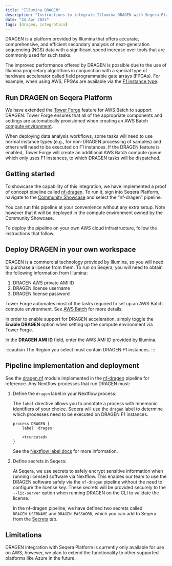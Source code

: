 ```yaml
---
title: "Illumina DRAGEN"
description: "Instructions to integrate Illumina DRAGEN with Seqera Platform."
date: "24 Apr 2023"
tags: [dragen, integration]
---
```


DRAGEN is a platform provided by Illumina that offers accurate, comprehensive, and efficient secondary analysis of next-generation sequencing (NGS) data with a significant speed increase over tools that are commonly used for such tasks.

The improved performance offered by DRAGEN is possible due to the use of Illumina proprietary algorithms in conjunction with a special type of hardware accelerator called field programmable gate arrays (FPGAs). For example, when using AWS, FPGAs are available via the [F1 instance type](https://aws.amazon.com/ec2/instance-types/f1/).

## Run DRAGEN on Seqera Platform

We have extended the [Tower Forge](../../compute-envs/aws-batch.mdx?h=forge#tower-forge) feature for AWS Batch to support DRAGEN. Tower Forge ensures that all of the appropriate components and settings are automatically provisioned when creating an AWS Batch [compute environment](../../compute-envs/aws-batch.mdx#tower-forge).

When deploying data analysis workflows, some tasks will need to use normal instance types (e.g., for non-DRAGEN processing of samples) and others will need to be executed on F1 instances. If the DRAGEN feature is enabled, Tower Forge will create an additional AWS Batch compute queue which only uses F1 instances, to which DRAGEN tasks will be dispatched.

## Getting started

To showcase the capability of this integration, we have implemented a proof of concept pipeline called [nf-dragen](https://github.com/seqeralabs/nf-dragen). To run it, sign into Seqera Platform, navigate to the [Community Showcase](https://tower.nf/orgs/community/workspaces/showcase/launchpad) and select the “nf-dragen” pipeline.

You can run this pipeline at your convenience without any extra setup. Note however that it will be deployed in the compute environment owned by the Community Showcase.

To deploy the pipeline on your own AWS cloud infrastructure, follow the instructions that follow.

## Deploy DRAGEN in your own workspace

DRAGEN is a commercial technology provided by Illumina, so you will need to purchase a license from them. To run on Seqera, you will need to obtain the following information from Illumina:

1. DRAGEN AWS private AMI ID
2. DRAGEN license username
3. DRAGEN license password

Tower Forge automates most of the tasks required to set up an AWS Batch compute environment. See [AWS Batch](../../compute-envs/aws-batch.mdx) for more details.

In order to enable support for DRAGEN acceleration, simply toggle the **Enable DRAGEN** option when setting up the compute environment via Tower Forge.

In the **DRAGEN AMI ID** field, enter the AWS AMI ID provided by Illumina.

:::caution
The Region you select must contain DRAGEN F1 instances.
:::

## Pipeline implementation and deployment

See the [dragen.nf](https://github.com/seqeralabs/nf-dragen/blob/master/modules/local/dragen.nf) module implemented in the [nf-dragen](https://github.com/seqeralabs/nf-dragen) pipeline for reference. Any Nextflow processes that run DRAGEN must:

1. Define the `dragen` label in your Nextflow process:

   The `label` directive allows you to annotate a process with mnemonic identifiers of your choice. Seqera will use the `dragen` label to determine which processes need to be executed on DRAGEN F1 instances.

   ```
   process DRAGEN {
       label 'dragen'

       <truncated>
   }
   ```

   See the [Nextflow label docs](https://www.nextflow.io/docs/latest/process.html?highlight=label#label) for more information.

2. Define secrets in Seqera:

   At Seqera, we use secrets to safely encrypt sensitive information when running licensed software via Nextflow. This enables our team to use the DRAGEN software safely via the `nf-dragen` pipeline without the need to configure the license key. These secrets will be provided securely to the `--lic-server` option when running DRAGEN on the CLI to validate the license.

   In the nf-dragen pipeline, we have defined two secrets called `DRAGEN_USERNAME` and `DRAGEN_PASSWORD`, which you can add to Seqera from the [Secrets](../../secrets/overview.mdx) tab.

## Limitations

DRAGEN integration with Seqera Platform is currently only available for use on AWS, however, we plan to extend the functionality to other supported platforms like Azure in the future.
